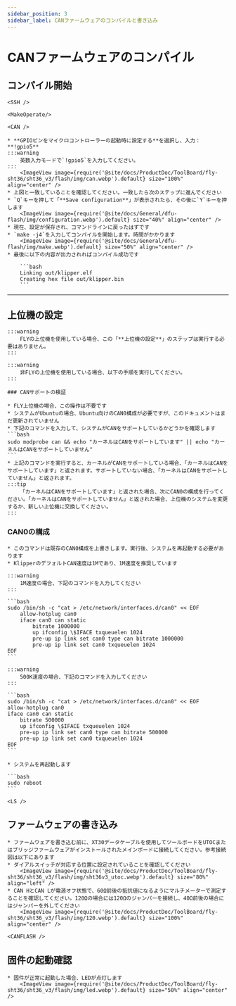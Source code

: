 ```yaml
---
sidebar_position: 3
sidebar_label: CANファームウェアのコンパイルと書き込み
---
```




# CANファームウェアのコンパイル

## コンパイル開始

    <SSH />

    <MakeOperate/>

    <CAN />

    * **GPIOピンをマイクロコントローラーの起動時に設定する**を選択し、入力：**!gpio5**
    :::warning
        英数入力モードで`!gpio5`を入力してください。
    :::
        <ImageView image={require('@site/docs/ProductDoc/ToolBoard/fly-sht36/sht36_v3/flash/img/can.webp').default} size="100%" align="center" />
    * 上図と一致していることを確認してください。一致したら次のステップに進んでください
    * `Q`キーを押して「**Save configuration**」が表示されたら、その後に`Y`キーを押します
        <ImageView image={require('@site/docs/General/dfu-flash/img/configuration.webp').default} size="40%" align="center" />
    * 現在、設定が保存され、コマンドラインに戻ったはずです
    * `make -j4`を入力してコンパイルを開始します。時間がかかります
        <ImageView image={require('@site/docs/General/dfu-flash/img/make.webp').default} size="50%" align="center" />
    * 最後に以下の内容が出力されればコンパイル成功です

        ```bash
        Linking out/klipper.elf
        Creating hex file out/klipper.bin
        ```
---

## 上位機の設定
    :::warning
        FLYの上位機を使用している場合、この「**上位機の設定**」のステップは実行する必要はありません。
    :::

    :::warning
        非FLYの上位機を使用している場合、以下の手順を実行してください。
    :::

    ### CANサポートの検証

    * FLY上位機の場合、この操作は不要です
    * システムがUbuntuの場合、Ubuntu向けのCAN0構成が必要ですが、このドキュメントはまだ更新されていません
    * 下記のコマンドを入力して、システムがCANをサポートしているかどうかを確認します
    ```bash
    sudo modprobe can && echo "カーネルはCANをサポートしています" || echo "カーネルはCANをサポートしていません"
    ```
    * 上記のコマンドを実行すると、カーネルがCANをサポートしている場合、「カーネルはCANをサポートしています」と返されます。サポートしていない場合、「カーネルはCANをサポートしていません」と返されます。
    :::tip
        「カーネルはCANをサポートしています」と返された場合、次にCAN0の構成を行ってください。「カーネルはCANをサポートしていません」と返された場合、上位機のシステムを変更するか、新しい上位機に交換してください。
    :::
   
   ### CAN0の構成

    * このコマンドは既存のCAN0構成を上書きします。実行後、システムを再起動する必要があります
    * KlipperのデフォルトCAN速度は1Mであり、1M速度を推奨しています

    :::warning
        1M速度の場合、下記のコマンドを入力してください
    :::

    ```bash
    sudo /bin/sh -c "cat > /etc/network/interfaces.d/can0" << EOF
        allow-hotplug can0
        iface can0 can static
            bitrate 1000000
            up ifconfig \$IFACE txqueuelen 1024
            pre-up ip link set can0 type can bitrate 1000000
            pre-up ip link set can0 txqueuelen 1024
    EOF
    ```

    :::warning
        500K速度の場合、下記のコマンドを入力してください
    :::

    ```bash
    sudo /bin/sh -c "cat > /etc/network/interfaces.d/can0" << EOF
    allow-hotplug can0
    iface can0 can static
        bitrate 500000
        up ifconfig \$IFACE txqueuelen 1024
        pre-up ip link set can0 type can bitrate 500000
        pre-up ip link set can0 txqueuelen 1024
    EOF
    ```

    * システムを再起動します

    ```bash
    sudo reboot
    ```

    <LS />


## ファームウェアの書き込み
         
    * ファームウェアを書き込む前に、XT30データケーブルを使用してツールボードをUTOCまたはブリッジファームウェアがインストールされたメインボードに接続してください。参考接続図は以下にあります
    * ダイアルスイッチが対応する位置に設定されていることを確認してください
        <ImageView image={require('@site/docs/ProductDoc/ToolBoard/fly-sht36/sht36_v3/flash/img/sht36v3_utoc.webp').default} size="80%" align="left" />
    * CAN HとCAN Lが電源オフ状態で、60Ω前後の抵抗値になるようにマルチメーターで測定することを確認してください。120Ωの場合には120Ωのジャンパーを接続し、40Ω前後の場合にはジャンパーを外してください
        <ImageView image={require('@site/docs/ProductDoc/ToolBoard/fly-sht36/sht36_v3/flash/img/120.webp').default} size="100%" align="center" />

    <CANFLASH />

## 固件の起動確認

    * 固件が正常に起動した場合、LEDが点灯します
        <ImageView image={require('@site/docs/ProductDoc/ToolBoard/fly-sht36/sht36_v3/flash/img/led.webp').default} size="50%" align="center" />
